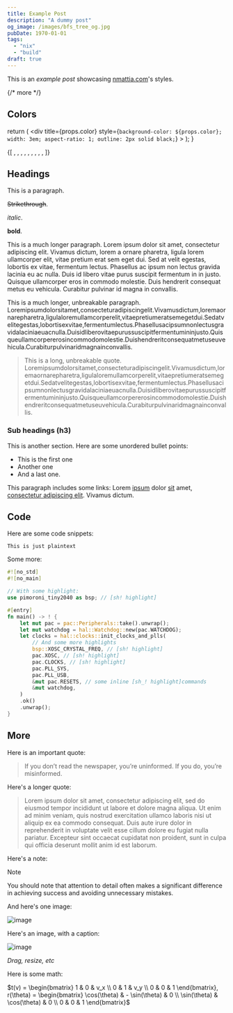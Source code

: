 ```yaml
---
title: Example Post
description: "A dummy post"
og_image: /images/bfs_tree_og.jpg
pubDate: 1970-01-01
tags:
  - "nix"
  - "build"
draft: true
---
```


This is an _example post_ showcasing [nmattia.com](https://nmattia.com)'s styles.

{/* more */}

## Colors

  return (
    <div
      title={props.color}
      style={`background-color: ${props.color}; width: 3em; aspect-ratio: 1; outline: 2px solid black;`}
    ></div>
  );
}

<div style={"display: flex; gap: 1em;"}>
  {[
    <Box color="var(--col-1)" />,
    <Box color="var(--col-2)" />,
    <Box color="var(--col-3)" />,
    <Box color="var(--col-4)" />,
    <Box color="var(--col-5)" />,
    <Box color="var(--col-6)" />,
    <Box color="var(--col-7)" />,
    <Box color="var(--col-8)" />,
    <Box color="var(--col-9)" />,
  ]}
</div>

## Headings

This is a paragraph.

~~Strikethrough~~.

_italic_.

**bold**.

This is a much longer paragraph. Lorem ipsum dolor sit amet, consectetur adipiscing elit. Vivamus dictum, lorem a ornare pharetra, ligula lorem ullamcorper elit, vitae pretium erat sem eget dui. Sed at velit egestas, lobortis ex vitae, fermentum lectus. Phasellus ac ipsum non lectus gravida lacinia eu ac nulla. Duis id libero vitae purus suscipit fermentum in in justo. Quisque ullamcorper eros in commodo molestie. Duis hendrerit consequat metus eu vehicula. Curabitur pulvinar id magna in convallis.

This is a much longer, unbreakable paragraph. Loremipsumdolorsitamet,consecteturadipiscingelit.Vivamusdictum,loremaornarepharetra,ligulaloremullamcorperelit,vitaepretiumeratsemegetdui.Sedatvelitegestas,lobortisexvitae,fermentumlectus.Phasellusacipsumnonlectusgravidalaciniaeuacnulla.Duisidliberovitaepurussuscipitfermentumininjusto.Quisqueullamcorpererosincommodomolestie.Duishendreritconsequatmetuseuvehicula.Curabiturpulvinaridmagnainconvallis.

> This is a long, unbreakable quote. Loremipsumdolorsitamet,consecteturadipiscingelit.Vivamusdictum,loremaornarepharetra,ligulaloremullamcorperelit,vitaepretiumeratsemegetdui.Sedatvelitegestas,lobortisexvitae,fermentumlectus.Phasellusacipsumnonlectusgravidalaciniaeuacnulla.Duisidliberovitaepurussuscipitfermentumininjusto.Quisqueullamcorpererosincommodomolestie.Duishendreritconsequatmetuseuvehicula.Curabiturpulvinaridmagnainconvallis.

### Sub headings (h3)

This is another section. Here are some unordered bullet points:

- This is the first one
- Another one
- And a last one.

This paragraph includes some links: Lorem [ipsum](#) dolor [sit](#) amet, [consectetur adipiscing elit](#). Vivamus dictum.

## Code

Here are some code snippets:

```
This is just plaintext
```

Some more:

```rust
#![no_std]
#![no_main]

// With some highlight:
use pimoroni_tiny2040 as bsp; // [sh! highlight]

#[entry]
fn main() -> ! {
    let mut pac = pac::Peripherals::take().unwrap();
    let mut watchdog = hal::Watchdog::new(pac.WATCHDOG);
    let clocks = hal::clocks::init_clocks_and_plls(
        // And some more highlights
        bsp::XOSC_CRYSTAL_FREQ, // [sh! highlight]
        pac.XOSC, // [sh! highlight]
        pac.CLOCKS, // [sh! highlight]
        pac.PLL_SYS,
        pac.PLL_USB,
        &mut pac.RESETS, // some inline [sh_! highlight]commands
        &mut watchdog,
    )
    .ok()
    .unwrap();
}
```

## More

Here is an important quote:

> If you don’t read the newspaper, you’re uninformed. If you do, you’re misinformed.

Here's a longer quote:

> Lorem ipsum dolor sit amet, consectetur adipiscing elit, sed do eiusmod tempor incididunt ut labore et dolore magna aliqua. Ut enim ad minim veniam, quis nostrud exercitation ullamco laboris nisi ut aliquip ex ea commodo consequat. Duis aute irure dolor in reprehenderit in voluptate velit esse cillum dolore eu fugiat nulla pariatur. Excepteur sint occaecat cupidatat non proident, sunt in culpa qui officia deserunt mollit anim id est laborum.

Here's a note:

> [!NOTE]
>
> You should note that attention to detail often makes a significant difference in achieving success and avoiding unnecessary mistakes.

And here's one image:

![image](/images/drag-resize-rotate-schema-3.png)

Here's an image, with a caption:

![image](/images/drag-resize-rotate-schema-3.png)

_Drag, resize, etc_

Here is some math:

$t(v) = \begin{bmatrix} 1 & 0 & v_x \\ 0 & 1 & v_y \\ 0 & 0 & 1 \end{bmatrix}, r(\theta) = \begin{bmatrix} \cos(\theta) & - \sin(\theta) & 0 \\ \sin(\theta) & \cos(\theta) & 0 \\ 0 & 0 & 1 \end{bmatrix}$
